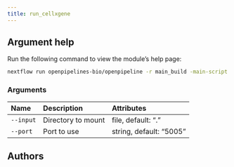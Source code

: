 ```yaml
---
title: run_cellxgene
---
```




## Argument help

Run the following command to view the module's help page:
```bash
nextflow run openpipelines-bio/openpipeline -r main_build -main-script target/nextflow/interactive/run_cellxgene/main.nf --help
```

### Arguments



:::{.column-body-outset}
|Name      |Description        |Attributes              |
|:---------|:------------------|:-----------------------|
|`--input` |Directory to mount |file, default: "."      |
|`--port`  |Port to use        |string, default: "5005" |
:::

## Authors


